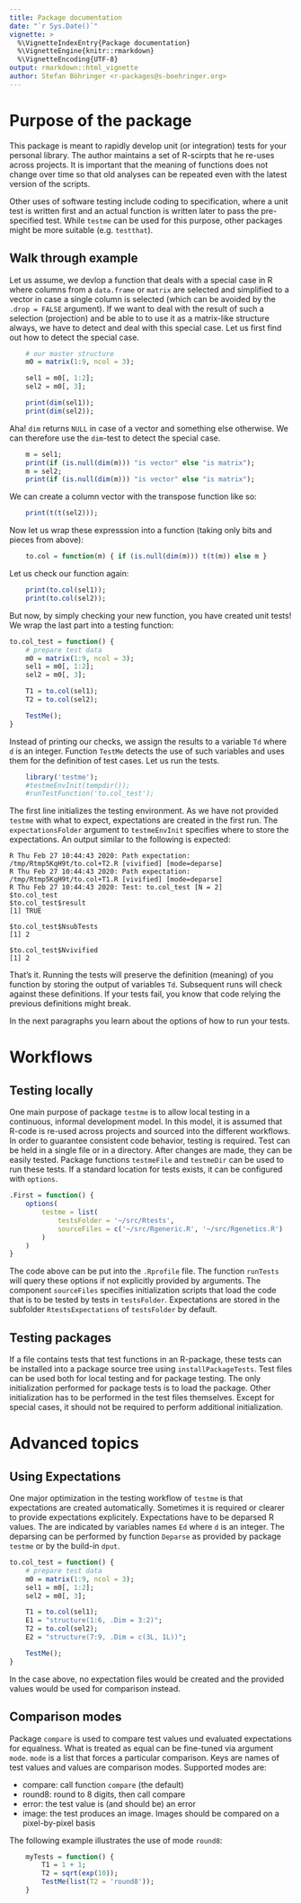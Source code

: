 ```yaml
---
title: Package documentation
date: "`r Sys.Date()`"
vignette: >
  %\VignetteIndexEntry{Package documentation}
  %\VignetteEngine{knitr::rmarkdown}
  %\VignetteEncoding{UTF-8}
output: rmarkdown::html_vignette
author: Stefan Böhringer <r-packages@s-boehringer.org>
---
```


# Purpose of the package

This package is meant to rapidly develop unit (or integration) tests for your personal library. The author maintains a set of R-scirpts that he re-uses across projects. It is important that the meaning of functions does not change over time so that old analyses can be repeated even with the latest version of the scripts.

Other uses of software testing include coding to specification, where a unit test is written first and an actual function is written later to pass the pre-specified test. While `testme` can be used for this purpose, other packages might be more suitable (e.g. `testthat`).

## Walk through example

Let us assume, we devlop a function that deals with a special case in R where columns from a `data.frame` or `matrix` are selected and simplified to a vector in case a single column is selected (which can be avoided by the `.drop = FALSE` argument). If we want to deal with the result of such a selection (projection) and be able to to use it as a matrix-like structure always, we have to detect and deal with this special case. Let us first find out how to detect the special case.

```r
	# our master structure
	m0 = matrix(1:9, ncol = 3);

	sel1 = m0[, 1:2];
	sel2 = m0[, 3];

	print(dim(sel1));
	print(dim(sel2));
```

Aha! `dim` returns `NULL` in case of a vector and something else otherwise. We can therefore use the `dim`-test to detect the special case.

```r
	m = sel1;
	print(if (is.null(dim(m))) "is vector" else "is matrix");
	m = sel2;
	print(if (is.null(dim(m))) "is vector" else "is matrix");
```

We can create a column vector with the transpose function like so:

```r
	print(t(t(sel2)));
```

Now let us wrap these expresssion into a function (taking only bits and pieces from above):

```r
	to.col = function(m) { if (is.null(dim(m))) t(t(m)) else m }
```

Let us check our function again:

```r
	print(to.col(sel1));
	print(to.col(sel2));
```

But now, by simply checking your new function, you have created unit tests! We wrap the last part into a testing function:

```r
to.col_test = function() {
	# prepare test data
	m0 = matrix(1:9, ncol = 3);
	sel1 = m0[, 1:2];
	sel2 = m0[, 3];

	T1 = to.col(sel1);
	T2 = to.col(sel2);

	TestMe();
}
```
Instead of printing our checks, we assign the results to a variable `Td` where `d` is an integer. Function `TestMe` detects the use of such variables and uses them for the definition of test cases. Let us run the tests.

```r
	library('testme');
	#testmeEnvInit(tempdir());
	#runTestFunction('to.col_test');
```

The first line initializes the testing environment. As we have not provided `testme` with what to expect, expectations are created in the first run. The `expectationsFolder` argument to `testmeEnvInit` specifies where to store the expectations. An output similar to the following is expected:

```
R Thu Feb 27 10:44:43 2020: Path expectation: /tmp/Rtmp5KqH9t/to.col+T2.R [vivified] [mode=deparse]
R Thu Feb 27 10:44:43 2020: Path expectation: /tmp/Rtmp5KqH9t/to.col+T1.R [vivified] [mode=deparse]
R Thu Feb 27 10:44:43 2020: Test: to.col_test [N = 2]
$to.col_test
$to.col_test$result
[1] TRUE

$to.col_test$NsubTests
[1] 2

$to.col_test$Nvivified
[1] 2
```

That's it. Running the tests will preserve the definition (meaning) of you function by storing the output of variables `Td`. Subsequent runs will check against these definitions. If your tests fail, you know that code relying the previous definitions might break.

In the next paragraphs you learn about the options of how to run your tests.

# Workflows

## Testing locally

One main purpose of package `testme` is to allow local testing in a continuous, informal development model. In this model, it is assumed that R-code is re-used across projects and sourced into the different workflows. In order to guarantee consistent code behavior, testing is required. Test can be held in a single file or in a directory. After changes are made, they can be easily tested. Package functions `testmeFile` and `testmeDir` can be used to run these tests. If a standard location for tests exists, it can be configured with `options`.

```r
.First = function() {
	options(
		testme = list(
			testsFolder = '~/src/Rtests',
			sourceFiles = c('~/src/Rgeneric.R', '~/src/Rgenetics.R')
		)
	)
}
```

The code above can be put into the `.Rprofile` file. The function `runTests` will query these options if not explicitly provided by arguments. The component `sourceFiles` specifies initialization scripts that load the code that is to be tested by tests in `testsFolder`. Expectations are stored in the subfolder `RtestsExpectations` of `testsFolder` by default.

## Testing packages

If a file contains tests that test functions in an R-package, these tests can be installed into a package source tree using `installPackageTests`. Test files can be used both for local testing and for package testing. The only initialization performed for package tests is to load the package. Other initialization has to be performed in the test files themselves. Except for special cases, it should not be required to perform additional initialization.

# Advanced topics

## Using Expectations

One major optimization in the testing workflow of `testme` is that expectations are created automatically. Sometimes it is required or clearer to provide expectations explicitely. Expectations have to be deparsed R values. The are indicated by variables names `Ed` where `d` is an integer. The deparsing can be performed by function `Deparse` as provided by package `testme` or by the build-in `dput`.

```r
to.col_test = function() {
	# prepare test data
	m0 = matrix(1:9, ncol = 3);
	sel1 = m0[, 1:2];
	sel2 = m0[, 3];

	T1 = to.col(sel1);
	E1 = "structure(1:6, .Dim = 3:2)";
	T2 = to.col(sel2);
	E2 = "structure(7:9, .Dim = c(3L, 1L))";

	TestMe();
}
```

In the case above, no expectation files would be created and the provided values would be used for comparison instead.

## Comparison modes

Package `compare` is used to compare test values und evaluated expectations for equalness. What is treated as equal can be fine-tuned via argument `mode`. `mode` is a list that forces a particular comparison. Keys are names of test values and values are comparison modes. Supported modes are:

  * compare: call function `compare` (the default)
  * round8: round to 8 digits, then call compare
  * error: the test value is (and should be) an error
  * image: the test produces an image. Images should be compared on a pixel-by-pixel basis

The following example illustrates the use of mode `round8`:

```r
	myTests = function() {
		T1 = 1 + 1;
		T2 = sqrt(exp(10));
		TestMe(list(T2 = 'round8'));
	}
```

